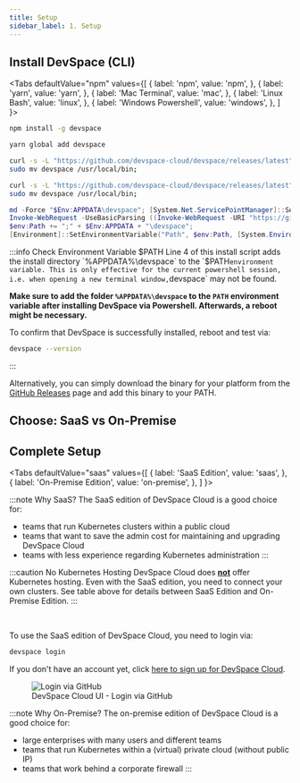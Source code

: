 ```yaml
---
title: Setup
sidebar_label: 1. Setup
---
```



## Install DevSpace (CLI)

<Tabs
  defaultValue="npm"
  values={[
    { label: 'npm', value: 'npm', },
    { label: 'yarn', value: 'yarn', },
    { label: 'Mac Terminal', value: 'mac', },
    { label: 'Linux Bash', value: 'linux', },
    { label: 'Windows Powershell', value: 'windows', },
  ]
}>
<TabItem value="npm">

```bash
npm install -g devspace
```

</TabItem>
<TabItem value="yarn">

```bash
yarn global add devspace
```

</TabItem>
<TabItem value="mac">

```bash
curl -s -L "https://github.com/devspace-cloud/devspace/releases/latest" | sed -nE 's!.*"([^"]*devspace-darwin-amd64)".*!https://github.com\1!p' | xargs -n 1 curl -L -o devspace && chmod +x devspace;
sudo mv devspace /usr/local/bin;
```

</TabItem>
<TabItem value="linux">

```bash
curl -s -L "https://github.com/devspace-cloud/devspace/releases/latest" | sed -nE 's!.*"([^"]*devspace-linux-amd64)".*!https://github.com\1!p' | xargs -n 1 curl -L -o devspace && chmod +x devspace;
sudo mv devspace /usr/local/bin;
```

</TabItem>
<TabItem value="windows">

```powershell {4}
md -Force "$Env:APPDATA\devspace"; [System.Net.ServicePointManager]::SecurityProtocol = [System.Net.SecurityProtocolType]'Tls,Tls11,Tls12';
Invoke-WebRequest -UseBasicParsing ((Invoke-WebRequest -URI "https://github.com/devspace-cloud/devspace/releases/latest" -UseBasicParsing).Content -replace "(?ms).*`"([^`"]*devspace-windows-amd64.exe)`".*","https://github.com/`$1") -o $Env:APPDATA\devspace\devspace.exe;
$env:Path += ";" + $Env:APPDATA + "\devspace";
[Environment]::SetEnvironmentVariable("Path", $env:Path, [System.EnvironmentVariableTarget]::User);
```

:::info Check Environment Variable $PATH
Line 4 of this install script adds the install directory `%APPDATA%\devspace` to the `$PATH` environment variable. This is only effective for the current powershell session, i.e. when opening a new terminal window, `devspace` may not be found. 

**Make sure to add the folder `%APPDATA%\devspace` to the `PATH` environment variable after installing DevSpace via Powershell. Afterwards, a reboot might be necessary.**

To confirm that DevSpace is successfully installed, reboot and test via:
```bash
devspace --version
```
:::

</TabItem>
</Tabs>

Alternatively, you can simply download the binary for your platform from the [GitHub Releases](https://github.com/devspace-cloud/devspace/releases) page and add this binary to your PATH.


## Choose: SaaS vs On-Premise

<SectionCompareEditions/>

## Complete Setup
<Tabs
  defaultValue="saas"
  values={[
    { label: 'SaaS Edition', value: 'saas', },
    { label: 'On-Premise Edition', value: 'on-premise', },
  ]
}>

<TabItem value="saas">

:::note Why SaaS?
The SaaS edition of DevSpace Cloud is a good choice for:
- teams that run Kubernetes clusters within a public cloud
- teams that want to save the admin cost for maintaining and upgrading DevSpace Cloud
- teams with less experience regarding Kubernetes administration
:::

:::caution No Kubernetes Hosting
DevSpace Cloud does <u>**not**</u> offer Kubernetes hosting. Even with the SaaS edition, you need to connect your own clusters. See table above for details between SaaS Edition and On-Premise Edition.
:::

<br/>

To use the SaaS edition of DevSpace Cloud, you need to login via:
```bash
devspace login
```

If you don't have an account yet, click [here to sign up for DevSpace Cloud](https://app.devspace.cloud/signup).

<figure class="frame">
  <img src="/img/ui-login-github.gif" alt="Login via GitHub" />
  <figcaption>DevSpace Cloud UI - Login via GitHub</figcaption>
</figure>

</TabItem>
<TabItem value="on-premise">

:::note Why On-Premise?
The on-premise edition of DevSpace Cloud is a good choice for:
- large enterprises with many users and different teams
- teams that run Kubernetes within a (virtual) private cloud (without public IP)
- teams that work behind a corporate firewall
:::

<SectionInstallOnPremise/>

</TabItem>
</Tabs>

